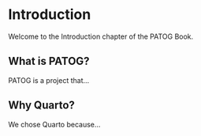 # Introduction

Welcome to the Introduction chapter of the PATOG Book.

## What is PATOG?

PATOG is a project that...

## Why Quarto?

We chose Quarto because... 